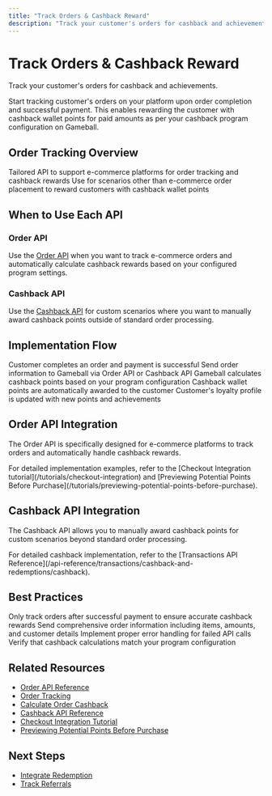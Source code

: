 ```yaml
---
title: "Track Orders & Cashback Reward"
description: "Track your customer's orders for cashback and achievements"
---
```


# Track Orders & Cashback Reward

Track your customer's orders for cashback and achievements.

Start tracking customer's orders on your platform upon order completion and successful payment. This enables rewarding the customer with cashback wallet points for paid amounts as per your cashback program configuration on Gameball.

## Order Tracking Overview

<CardGroup cols={2}>
  <Card title="Server-Side Order API" icon="server">
    Tailored API to support e-commerce platforms for order tracking and cashback rewards
  </Card>

  <Card title="Cashback API" icon="wallet">
    Use for scenarios other than e-commerce order placement to reward customers with cashback wallet points
  </Card>
</CardGroup>

## When to Use Each API

### Order API
Use the [Order API](/api-reference/order/order) when you want to track e-commerce orders and automatically calculate cashback rewards based on your configured program settings.

### Cashback API
Use the [Cashback API](/api-reference/transactions/cashback-and-redemptions/cashback) for custom scenarios where you want to manually award cashback points outside of standard order processing.

## Implementation Flow

<Steps>
<Step title="Order Completion">
  Customer completes an order and payment is successful
</Step>

<Step title="Send Order Data">
  Send order information to Gameball via Order API or Cashback API
</Step>

<Step title="Calculate Rewards">
  Gameball calculates cashback points based on your program configuration
</Step>

<Step title="Award Points">
  Cashback wallet points are automatically awarded to the customer
</Step>

<Step title="Update Profile">
  Customer's loyalty profile is updated with new points and achievements
</Step>
</Steps>

## Order API Integration

The Order API is specifically designed for e-commerce platforms to track orders and automatically handle cashback rewards.

<Note>
For detailed implementation examples, refer to the [Checkout Integration tutorial](/tutorials/checkout-integration) and [Previewing Potential Points Before Purchase](/tutorials/previewing-potential-points-before-purchase).
</Note>

## Cashback API Integration

The Cashback API allows you to manually award cashback points for custom scenarios beyond standard order processing.

<Note>
For detailed cashback implementation, refer to the [Transactions API Reference](/api-reference/transactions/cashback-and-redemptions/cashback).
</Note>

## Best Practices

<Steps>
<Step title="Track After Payment">
  Only track orders after successful payment to ensure accurate cashback rewards
</Step>

<Step title="Include Complete Order Data">
  Send comprehensive order information including items, amounts, and customer details
</Step>

<Step title="Handle Errors Gracefully">
  Implement proper error handling for failed API calls
</Step>

<Step title="Test Cashback Calculations">
  Verify that cashback calculations match your program configuration
</Step>
</Steps>

## Related Resources

- [Order API Reference](/api-reference/order/order)
- [Order Tracking](/api-reference/order/order-tracking)
- [Calculate Order Cashback](/api-reference/order/calculate-order-cashback)
- [Cashback API Reference](/api-reference/transactions/cashback-and-redemptions/cashback)
- [Checkout Integration Tutorial](/tutorials/checkout-integration)
- [Previewing Potential Points Before Purchase](/tutorials/previewing-potential-points-before-purchase)

## Next Steps

- [Integrate Redemption](/installation-guide/web/integrate-redemption)
- [Track Referrals](/installation-guide/web/track-referrals)

